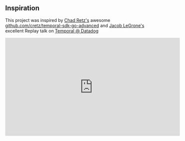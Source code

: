 ## Inspiration

This project was inspired by [Chad Retz's](https://github.com/cretz/) awesome [github.com/cretz/temporal-sdk-go-advanced](https://github.com/cretz/temporal-sdk-go-advanced) and [Jacob LeGrone's](https://github.com/jlegrone/) excellent Replay talk on [Temporal @ Datadog](https://youtu.be/LxgkAoTSI8Q?si=ZGwwbfbMz48MkPhj&t=681)

<iframe width="560" height="315" src="https://www.youtube.com/embed/LxgkAoTSI8Q?si=L3O5it48sy38dsx7&amp;start=681" title="YouTube video player" frameborder="0" allow="accelerometer; autoplay; clipboard-write; encrypted-media; gyroscope; picture-in-picture; web-share" referrerpolicy="strict-origin-when-cross-origin" allowFullScreen></iframe>
